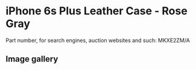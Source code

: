
# iPhone 6s Plus Leather Case - Rose Gray

Part number, for search engines, auction websites and such: MKXE2ZM/A

## Image gallery

<div style={{ width: "768px" }}>
  <GalleryComponent
    images={[
      {
        original: "/everysource/MKXE2.png",
        thumbnail: "/everypreview/MKXE2.png",
      },
      {
        original: "/everysource/MKXE2_AV1_GOLD.png",
        thumbnail: "/everypreview/MKXE2_AV1_GOLD.png",
      },
      {
        original: "/everysource/MKXE2_AV1_SILVER.png",
        thumbnail: "/everypreview/MKXE2_AV1_SILVER.png",
      },
      {
        original: "/everysource/MKXE2_AV1_SPACE_GRAY.png",
        thumbnail: "/everypreview/MKXE2_AV1_SPACE_GRAY.png",
      }
    ]}
  />
</div>